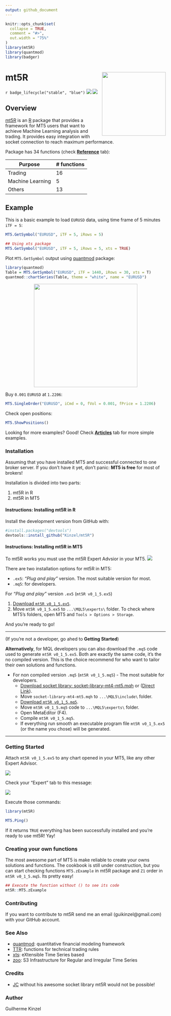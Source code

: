```yaml
---
output: github_document
---
```


<!-- README.md is generated from README.Rmd. Please edit that file -->

```r
knitr::opts_chunk$set(
  collapse = TRUE,
  comment = "#>",
  out.width = "75%"
)
library(mt5R)
library(quantmod)
library(badger)
```

# mt5R <img src='man/figures/logo.png' align="right" height="200" />

<!-- badges: start -->
`r badge_lifecycle("stable", "blue")`
![](https://img.shields.io/github/r-package/v/Kinzel/mt5R)
![](https://img.shields.io/github/license/Kinzel/mt5R)
<!-- badges: end -->

## Overview

[mt5R](https://kinzel.github.io/mt5R/) is an [R](https://www.r-project.org) package that provides a framework for MT5 users that want to achieve Machine Learning analysis and trading. It provides easy integration with socket connection to reach maximum performance.

Package has 34 functions (check [**Reference**](https://kinzel.github.io/mt5R/reference/index.html) tab):

Purpose | # functions
------------- | -------------
Trading          | 16
Machine Learning | 5
Others           | 13

## Example

This is a basic example to load `EURUSD` data, using time frame of 5 minutes `iTF = 5`:

```r
MT5.GetSymbol("EURUSD", iTF = 5, iRows = 5)

## Using xts package
MT5.GetSymbol("EURUSD", iTF = 5, iRows = 5, xts = TRUE)
```

Plot `MT5.GetSymbol` output using [quantmod](https://CRAN.R-project.org/package=quantmod) package:

```r
library(quantmod)
Table = MT5.GetSymbol("EURUSD", iTF = 1440, iRows = 30, xts = T) 
quantmod::chartSeries(Table, theme = "white", name = "EURUSD")
```

<!-- For some reason, the plot created in the chunk appears in .md but not in the site. Now using an image previously created -->

<center><img src='man/figures/chartseries.png' align="center" height="325" /></center>



Buy `0.001` `EURUSD` at `1.2206`:

```r
MT5.SingleOrder("EURUSD", iCmd = 0, fVol = 0.001, fPrice = 1.2206) 
```

Check open positions:

```r
MT5.ShowPositions()
```



Looking for more examples? Good! Check [**Articles**](https://kinzel.github.io/mt5R/articles/) tab for more simple examples.

### Installation

Assuming that you have installed MT5 and successful connected to one broker server. If you don't have it yet, don't panic: **MT5 is free** for most of brokers!

Installation is divided into two parts:

1. mt5R in R
2. mt5R in MT5

#### Instructions: Installing mt5R in R 

Install the development version from GitHub with:

```r
#install.packages("devtools")
devtools::install_github("Kinzel/mt5R") 
```

#### Instructions: Installing mt5R in MT5

To mt5R works you must use the mt5R Expert Advsior in your MT5. <img src='man/figures/eaface.png'/>

There are two installation options for mt5R in MT5:

* `.ex5`: _"Plug and play"_ version. The most suitable version for most.
* `.mq5`: for developers.

For _"Plug and play"_ version `.ex5` (`mt5R v0_1_5.ex5`)

1. [Download `mt5R v0_1_5.ex5`](https://github.com/Kinzel/mt5R/blob/master/MT5%20files/mt5R%20v0_1_5.ex5).
2. Move `mt5R v0_1_5.ex5` to `...\MQL5\experts\` folder. To check where MT5's folders, open MT5 and `Tools > Options > Storage`.
  
And you're ready to go!

***  

(If you're not a developer, go ahed to **Getting Started**)

**Alternatively**, for MQL developers you can also download the `.mq5` code used to generate `mt5R v0_1_5.ex5`. Both are exactly the same code, it's the no compiled version. This is the choice recommend for who want to tailor their own solutions and functions.

* For non compiled version `.mq5` (`mt5R v0_1_5.mq5`) - The most suitable for developers.
  + [Download socket library: socket-library-mt4-mt5.mqh](https://www.mql5.com/en/blogs/post/706665) or ([Direct Link](https://c.mql5.com/6/865/socket-library-mt4-mt5.mqh)).
  + Move `socket-library-mt4-mt5.mqh` to `...\MQL5\include\` folder.
  + [Download `mt5R v0_1_5.mq5`](https://github.com/Kinzel/mt5R/blob/master/MT5%20files/mt5R%20v0_1_5.mq5).
  + Move `mt5R v0_1_5.mq5` code to `...\MQL5\experts\` folder.
  + Open MetaEditor (F4).
  + Compile `mt5R v0_1_5.mq5`.
  + If everything run smooth an executable program file `mt5R v0_1_5.ex5` (or the name you chose) will be generated.
  
***
  
### Getting Started

Attach `mt5R v0_1_5.ex5` to any chart opened in your MT5, like any other Expert Advisor.

<img src='man/figures/attach.png'/>

Check your "Expert" tab to this message:

<img src='man/figures/workingmt5.png'/>

Execute those commands:

```r
library(mt5R)

MT5.Ping()
```

If it returns ``TRUE`` everything has been successfully installed and you're ready to use mt5R! Yay!

### Creating your own functions

The most awesome part of MT5 is make reliable to create your owns solutions and functions. The cookbook is still under construction, but you can start checking functions `MT5.zExample` in mt5R package and `Z1` order in `mt5R v0_1_5.mq5`. Its pretty easy!

```r
## Execute the function without () to see its code
mt5R::MT5.zExample
```

### Contributing

If you want to contribute to mt5R send me an email (guikinzel@gmail.com) with your GitHub account.

### See Also

- [quantmod](https://CRAN.R-project.org/package=quantmod): quantitative financial modeling framework
- [TTR](https://CRAN.R-project.org/package=TTR): functions for technical trading rules
- [xts](https://CRAN.R-project.org/package=xts): eXtensible Time Series based
- [zoo](https://CRAN.R-project.org/package=zoo): S3 Infrastructure for Regular and Irregular Time Series

### Credits

- [JC](https://www.mql5.com/en/users/jjc)  without his awesome socket library mt5R would not be possible!

### Author

Guilherme Kinzel

